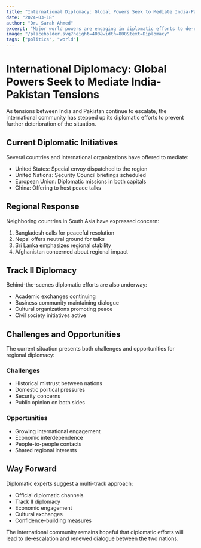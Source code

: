 ```yaml
---
title: "International Diplomacy: Global Powers Seek to Mediate India-Pakistan Tensions"
date: "2024-03-18"
author: "Dr. Sarah Ahmed"
excerpt: "Major world powers are engaging in diplomatic efforts to de-escalate tensions between India and Pakistan."
image: "/placeholder.svg?height=400&width=800&text=Diplomacy"
tags: ["politics", "world"]
---
```


# International Diplomacy: Global Powers Seek to Mediate India-Pakistan Tensions

As tensions between India and Pakistan continue to escalate, the international community has stepped up its diplomatic efforts to prevent further deterioration of the situation.

## Current Diplomatic Initiatives

Several countries and international organizations have offered to mediate:

- United States: Special envoy dispatched to the region
- United Nations: Security Council briefings scheduled
- European Union: Diplomatic missions in both capitals
- China: Offering to host peace talks

## Regional Response

Neighboring countries in South Asia have expressed concern:

1. Bangladesh calls for peaceful resolution
2. Nepal offers neutral ground for talks
3. Sri Lanka emphasizes regional stability
4. Afghanistan concerned about regional impact

## Track II Diplomacy

Behind-the-scenes diplomatic efforts are also underway:

- Academic exchanges continuing
- Business community maintaining dialogue
- Cultural organizations promoting peace
- Civil society initiatives active

## Challenges and Opportunities

The current situation presents both challenges and opportunities for regional diplomacy:

### Challenges
- Historical mistrust between nations
- Domestic political pressures
- Security concerns
- Public opinion on both sides

### Opportunities
- Growing international engagement
- Economic interdependence
- People-to-people contacts
- Shared regional interests

## Way Forward

Diplomatic experts suggest a multi-track approach:

- Official diplomatic channels
- Track II diplomacy
- Economic engagement
- Cultural exchanges
- Confidence-building measures

The international community remains hopeful that diplomatic efforts will lead to de-escalation and renewed dialogue between the two nations. 
